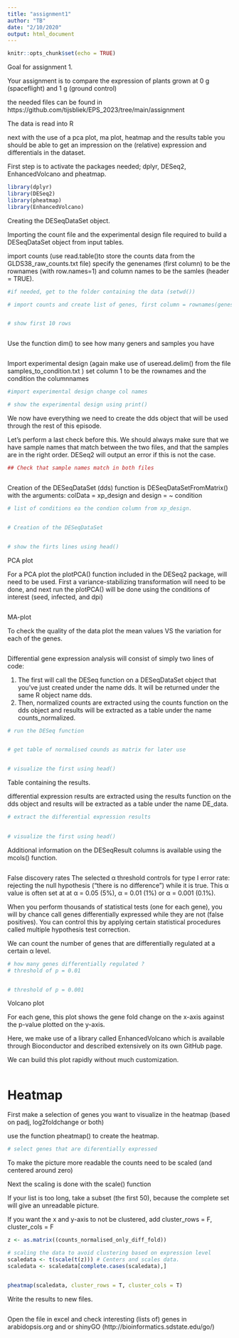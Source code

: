 ```yaml
---
title: "assignment1"
author: "TB"
date: "2/10/2020"
output: html_document
---
```

  
```r
knitr::opts_chunk$set(echo = TRUE)
```


Goal for assignment 1.

Your assignment is to compare the expression of plants grown at 0 g (spaceflight) and 1 g (ground control)


the needed files can be found in https://github.com/tijsbliek/EPS_2023/tree/main/assignment

The data is read into R


next with the use of a pca plot, ma plot, heatmap and the results table you should be able to get an impression on the (relative) expression and differentials in the dataset. 


First step is to activate the packages needed; dplyr, DESeq2, EnhancedVolcano and pheatmap.

```r
library(dplyr)
library(DESeq2)
library(pheatmap)
library(EnhancedVolcano)
```




Creating the DESeqDataSet object.

Importing the count file and the experimental design file required to build a DESeqDataSet object from input tables.


import counts (use read.table()to store the counts data from the GLDS38_raw_counts.txt file) 
specify the genenames (first column) to be the rownames (with row.names=1) and column names to be the samles (header = TRUE).

```r
#if needed, get to the folder containing the data (setwd())

# import counts and create list of genes, first column = rownames(genes), first row is the column names (samples)


# show first 10 rows



```

Use the function dim() to see how many geners and samples you have

```r

```



Import experimental design (again make use of useread.delim() from the file samples_to_condition.txt )
set column 1 to be the rownames and the condition the columnnames


```r

#import experimental design change col names

# show the experimental design using print()


```



We now have everything we need to create the dds object that will be used through the rest of this episode.

Let’s perform a last check before this. We should always make sure that we have sample names that match between the two files, and that the samples are in the right order. DESeq2 will output an error if this is not the case.

```r


## Check that sample names match in both files



```



Creation of the DESeqDataSet (dds)
function is DESeqDataSetFromMatrix() with the arguments: colData = xp_design and design = ~ condition

```r

# list of conditions ea the condion column from xp_design.


# Creation of the DESeqDataSet


# show the firts lines using head()


```



PCA plot

For a PCA plot the plotPCA() function included in the DESeq2 package, will need to be used.
First a variance-stabilizing transformation will need to be done, and next run the plotPCA() will be done using the conditions of interest (seed, infected, and dpi) 


```r





```






MA-plot

To check the quality of the data plot the mean values VS the variation for each of the genes.


```r




```


Differential gene expression analysis will consist of simply two lines of code:

1.  The first will call the DESeq function on a DESeqDataSet object that you’ve just created under the name dds. It will be returned under the same R object name dds.
2.  Then, normalized counts are extracted using the counts function on the dds object and results will be extracted as a table under the name counts_normalized.

```r
# run the DESeq function


# get table of normalised counds as matrix for later use


# visualize the first using head()

```


Table containing the results.

differential expression results are extracted using the results function on the dds object and results will be extracted as a table under the name DE_data.

```r
# extract the differential expression results
 

# visualize the first using head()


```


Additional information on the DESeqResult columns is available using the mcols() function.
```r


```


False discovery rates
The selected α threshold controls for type I error rate: rejecting the null hypothesis (“there is no difference”) while it is true. This α value is often set at at α = 0.05 (5%), α = 0.01 (1%) or α = 0.001 (0.1%).

When you perform thousands of statistical tests (one for each gene), you will by chance call genes differentially expressed while they are not (false positives). You can control this by applying certain statistical procedures called multiple hypothesis test correction.

We can count the number of genes that are differentially regulated at a certain α level.


```r
# how many genes differentially regulated ?
# threshold of p = 0.01


# threshold of p = 0.001


```



Volcano plot

For each gene, this plot shows the gene fold change on the x-axis against the p-value plotted on the y-axis.

Here, we make use of a library called EnhancedVolcano which is available through Bioconductor and described extensively on its own GitHub page.

We can build this plot rapidly without much customization.

```r



```



######### 
# Heatmap
#########

First make a selection of genes you want to visualize in the heatmap (based on padj, log2foldchange or both)

use the function pheatmap() to create the heatmap.

```r

# select genes that are diferentially expressed

```


To make the picture more readable the counts need to be scaled (and centered around zero)

Next the scaling is done with the scale() function

If your list is too long, take a subset (the first 50), because the complete set will give an unreadable picture.

If you want the x and y-axis to not be clustered, add cluster_rows = F, cluster_cols = F

```r


z <- as.matrix((counts_normalised_only_diff_fold))

# scaling the data to avoid clustering based on expression level
scaledata <- t(scale(t(z))) # Centers and scales data.
scaledata <- scaledata[complete.cases(scaledata),]  


pheatmap(scaledata, cluster_rows = T, cluster_cols = T)
```




Write the results to new files.

```r


```


Open the file in excel and check interesting (lists of) genes in arabidopsis.org and or shinyGO (http://bioinformatics.sdstate.edu/go/)

